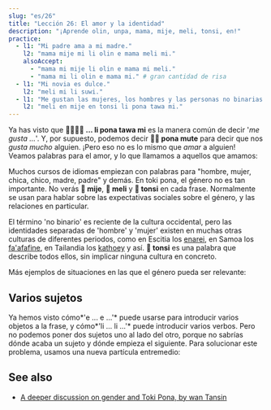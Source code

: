 ```yaml
---
slug: "es/26"
title: "Lección 26: El amor y la identidad"
description: "¡Aprende olin, unpa, mama, mije, meli, tonsi, en!"
practice:
  - l1: "Mi padre ama a mi madre."
    l2: "mama mije mi li olin e mama meli mi."
    alsoAccept:
      - "mama mi mije li olin e mama mi meli."
      - "mama mi li olin e mama mi." # gran cantidad de risa
  - l1: "Mi novia es dulce."
    l2: "meli mi li suwi."
  - l1: "Me gustan las mujeres, los hombres y las personas no binarias."
    l2: "meli en mije en tonsi li pona tawa mi."
---
```



Ya has visto que **󱤧󱥔󱥩󱤴 ... li pona tawa mi** es la manera común de decir '*me gusta ...*'. Y, por supuesto, podemos decir **󱥔󱤼 pona mute** para decir que nos *gusta mucho* alguien. ¡Pero eso no es lo mismo que *amar* a alguien! Veamos palabras para el amor, y lo que llamamos a aquellos que amamos:

<List>
  <Word sl="olin" m="amar" />
  <Word sl="unpa" m="tener sexo" />
  <Word sl="mama" m="madre, padre" />
  <Word sl="mije" m="hombre, persona masculina, marido; macho" />
  <Word sl="meli" m="mujer, persona femenina, esposa; hembra" />
  <Word sl="tonsi" m="no binario, género inconforme; trans" />
</List>

Muchos cursos de idiomas empiezan con palabras para "hombre, mujer, chica, chico, madre, padre" y demás. En toki pona, el género no es tan importante. No verás **󱤵 mije**, **󱤳 meli** y **󱥾 tonsi** en cada frase. Normalmente se usan para hablar sobre las expectativas sociales sobre el género, y las relaciones en particular.

<List>
    <Sentence sl="mi olin e mije mi." m="Amo a mi novio."/>
    <Sentence sl="mama o!" m="¡Mamá! (o) ¡Papá!"/>
    <Sentence sl="mi olin e meli." m="Me gustan las chicas."/>
</List>

El término 'no binario' es reciente de la cultura occidental, pero las identidades separadas de 'hombre' y 'mujer' existen en muchas otras culturas de diferentes periodos, como en Escitia los [enarei](https://en.wikipedia.org/wiki/Enaree), en Samoa los [fa'afafine](https://en.wikipedia.org/wiki/Fa%CA%BBafafine), en Tailandia los [kathoey](https://en.wikipedia.org/wiki/Kathoey) y así. **󱥾 tonsi** es una palabra que describe todos ellos, sin implicar ninguna cultura en concreto.

Más ejemplos de situaciones en las que el género pueda ser relevante:

<List>
  <Sentence sl="len mi li mije." m="Mi ropa es masculina." />
  <Sentence sl="jan olin mi li tonsi." m="Mi pareja es no binaria." />
  <Sentence sl="mi meli e sijelo mi kepeken misikeke." m="Hago mi cuerpo más femenino con medicación." />
</List>

## Varios sujetos

Ya hemos visto cómo*'e ... e ...'* puede usarse para introducir varios objetos a la frase, y cómo*'li ... li ...'* puede introducir varios verbos. Pero no podemos poner dos sujetos uno al lado del otro, porque no sabrías dónde acaba un sujeto y dónde empieza el siguiente. Para solucionar este problema, usamos una nueva partícula entremedio:

<List>
  <Word sl="en" m="une sujetos" />
  <Sentence sl="ona en mi li toki." m="Ella y yo charlamos." />
  <Sentence sl="soweli en waso li utala." m="El animal y el pájaro están peleando." />
  <Sentence sl="meli en mije li unpa." m="La mujer y el hombre tienen sexo." />
</List>

<Practice exercises={frontmatter.practice} client:load />

## See also
* [A deeper discussion on gender and Toki Pona, by wan Tansin](https://www.tamz.in/toki_mi/there-is-no-gender-in-toki-pona/)
